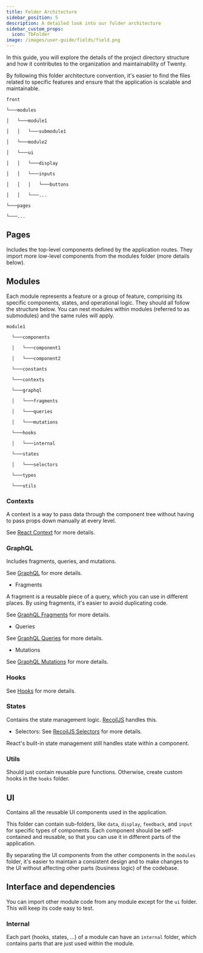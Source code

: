 ```yaml
---
title: Folder Architecture
sidebar_position: 5
description: A detailed look into our folder architecture
sidebar_custom_props:
  icon: TbFolder
image: /images/user-guide/fields/field.png
---
```


In this guide, you will explore the details of the project directory structure and how it contributes to the organization and maintainability of Twenty.

By following this folder architecture convention, it's easier to find the files related to specific features and ensure that the application is scalable and maintainable.

```
front

└───modules

│   └───module1

│   │   └───submodule1

│   └───module2

│   └───ui

│   │   └───display

│   │   └───inputs

│   │   │   └───buttons

│   │   └───...

└───pages

└───...
```

## Pages

Includes the top-level components defined by the application routes. They import more low-level components from the modules folder (more details below).

## Modules

Each module represents a feature or a group of feature, comprising its specific components, states, and operational logic.
They should all follow the structure below. You can nest modules within modules (referred to as submodules) and the same rules will apply.

```
module1

  └───components

  │   └───component1

  │   └───component2

  └───constants

  └───contexts

  └───graphql

  │   └───fragments

  │   └───queries

  │   └───mutations

  └───hooks

  │   └───internal

  └───states

  │   └───selectors

  └───types
  
  └───utils
```

### Contexts

A context is a way to pass data through the component tree without having to pass props down manually at every level.

See [React Context](https://react.dev/reference/react#context-hooks) for more details.

### GraphQL

Includes fragments, queries, and mutations.

See [GraphQL](https://graphql.org/learn/) for more details.

- Fragments

A fragment is a reusable piece of a query, which you can use in different places. By using fragments, it's easier to avoid duplicating code.

See [GraphQL Fragments](https://graphql.org/learn/queries/#fragments) for more details.

- Queries

See [GraphQL Queries](https://graphql.org/learn/queries/) for more details.

- Mutations

See [GraphQL Mutations](https://graphql.org/learn/queries/#mutations) for more details.

### Hooks

See [Hooks](https://react.dev/learn/reusing-logic-with-custom-hooks) for more details.

### States

Contains the state management logic. [RecoilJS](https://recoiljs.org) handles this.

- Selectors: See [RecoilJS Selectors](https://recoiljs.org/docs/basic-tutorial/selectors) for more details.

React's built-in state management still handles state within a component.

### Utils

Should just contain reusable pure functions. Otherwise, create custom hooks in the `hooks` folder.


## UI

Contains all the reusable UI components used in the application.

This folder can contain sub-folders, like `data`, `display`, `feedback`, and `input` for specific types of components. Each component should be self-contained and reusable, so that you can use it in different parts of the application.

By separating the UI components from the other components in the `modules` folder, it's easier to maintain a consistent design and to make changes to the UI without affecting other parts (business logic) of the codebase.

## Interface and dependencies

You can import other module code from any module except for the `ui` folder. This will keep its code easy to test.

### Internal

Each part (hooks, states, ...) of a module can have an `internal` folder, which contains parts that are just used within the module.
